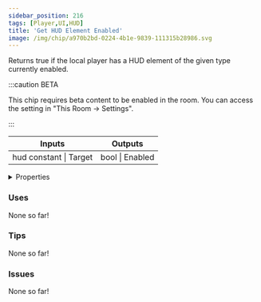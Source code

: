 ```yaml
---
sidebar_position: 216
tags: [Player,UI,HUD]
title: 'Get HUD Element Enabled'
image: /img/chip/a970b2bd-0224-4b1e-9839-111315b28986.svg
---
```


Returns true if the local player has a HUD element of the given type currently enabled.

:::caution BETA

This chip requires beta content to be enabled in the room. You can access the setting in "This Room -> Settings".

:::

<IChip uuid="a970b2bd-0224-4b1e-9839-111315b28986"/>

<table><thead><tr><th>Inputs</th><th>Outputs</th></tr></thead><tbody><tr><td>hud constant | Target</td><td>bool | Enabled</td></tr></tbody></table>

<details>
  <summary>Properties</summary>
  <div>
    <div>
    <table>
      <tbody>
        <tr>
          <td>Is beta required?</td>
          <td>Yes</td>
        </tr>
        <tr>
          <td>Is chip a trolling risk?</td>
          <td>No</td>
        </tr>
        <tr>
          <td>Is chip a role assignment risk?</td>
          <td>No</td>
        </tr>
        <tr>
          <td>Chip UUID</td>
          <td>a970b2bd-0224-4b1e-9839-111315b28986</td>
        </tr>
        <tr>
          <td>Room availability</td>
          <td>Available everywhere</td>
        </tr>
      </tbody>
    </table>
    </div>
  </div>
</details>

### Uses

None so far!

### Tips

None so far!

### Issues

None so far!